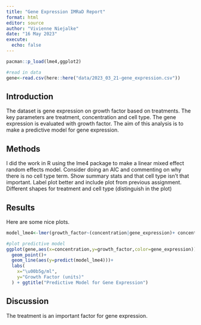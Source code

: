 ```yaml
---
title: "Gene Expression IMRaD Report"
format: html
editor: source
author: "Vivienne Niejalke"
date: "16 May 2023"
execute: 
  echo: false
---
```


```r
pacman::p_load(lme4,ggplot2)

#read in data
gene<-read.csv(here::here("data/2023_03_21-gene_expression.csv"))
```

## Introduction

The dataset is gene expression on growth factor based on treatments. The key parameters are treatment, concentration and cell type. The gene expression is evaluated with growth factor. The aim of this analysis is to make a predictive model for gene expression.

## Methods

I did the work in R using the lme4 package to make a linear mixed effect random effects model. Consider doing an AIC and commenting on why there is no cell type term. Show summary stats and that cell type isn't that important. Label plot better and include plot from previous assignment. Different shapes for treatment and cell type (distinguish in the plot)

## Results
Here are some nice plots.

```r
model_lme4<-lmer(growth_factor~(concentration|gene_expression)+ concentration+treatment,data=gene)

#plot predictive model
ggplot(gene,aes(x=concentration,y=growth_factor,color=gene_expression))+
  geom_point()+
  geom_line(aes(y=predict(model_lme4)))+
  labs(
    x="\u00b5g/ml",
    y="Growth Factor (units)"
  ) + ggtitle("Predictive Model for Gene Expression")

```

## Discussion
The treatment is an important factor for gene expression.